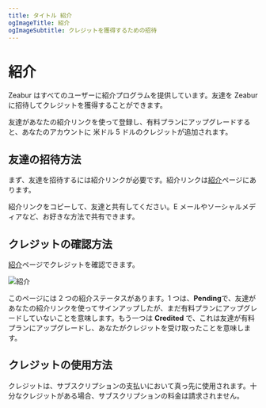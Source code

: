 ```yaml
---
title: タイトル 紹介
ogImageTitle: 紹介
ogImageSubtitle: クレジットを獲得するための招待
---
```


# 紹介

Zeabur はすべてのユーザーに紹介プログラムを提供しています。友達を Zeabur に招待してクレジットを獲得することができます。

友達があなたの紹介リンクを使って登録し、有料プランにアップグレードすると、あなたのアカウントに 米ドル 5 ドルのクレジットが追加されます。

## 友達の招待方法

まず、友達を招待するには紹介リンクが必要です。紹介リンクは[紹介](https://dash.zeabur.com/account/referral)ページにあります。

紹介リンクをコピーして、友達と共有してください。E メールやソーシャルメディアなど、お好きな方法で共有できます。

## クレジットの確認方法

[紹介](https://dash.zeabur.com/account/referral)ページでクレジットを確認できます。

![紹介](/referral/referral.png)

このページには 2 つの紹介ステータスがあります。1 つは、**Pending**で、友達があなたの紹介リンクを使ってサインアップしたが、まだ有料プランにアップグレードしていないことを意味します。もう一つは **Credited** で、これは友達が有料プランにアップグレードし、あなたがクレジットを受け取ったことを意味します。

## クレジットの使用方法

クレジットは、サブスクリプションの支払いにおいて真っ先に使用されます。十分なクレジットがある場合、サブスクリプションの料金は請求されません。
